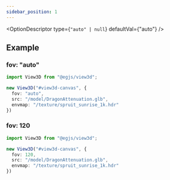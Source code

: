 ```yaml
---
sidebar_position: 1
---
```



<OptionDescriptor type={`"auto" | null`} defaultVal={"auto"} />

## Example
### fov: "auto"
<View3D src="/model/DragonAttenuation.glb" fov="auto" envmap="/texture/spruit_sunrise_1k.hdr" />

```ts
import View3D from "@egjs/view3d";

new View3D("#view3d-canvas", {
  fov: "auto",
  src: "/model/DragonAttenuation.glb",
  envmap: "/texture/spruit_sunrise_1k.hdr"
})
```

### fov: 120
<View3D src="/model/DragonAttenuation.glb" fov={120} envmap="/texture/spruit_sunrise_1k.hdr" />

```ts
import View3D from "@egjs/view3d";

new View3D("#view3d-canvas", {
  fov: 120,
  src: "/model/DragonAttenuation.glb",
  envmap: "/texture/spruit_sunrise_1k.hdr"
})
```
